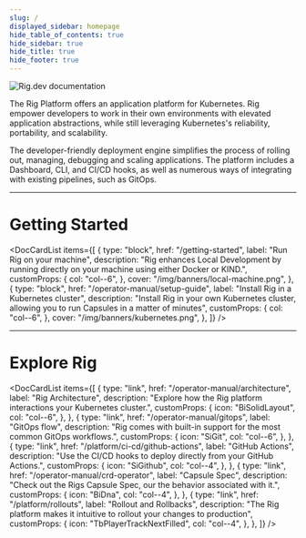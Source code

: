 ```yaml
---
slug: /
displayed_sidebar: homepage
hide_table_of_contents: true
hide_sidebar: true
hide_title: true
hide_footer: true
---
```



![Rig.dev documentation](/img/banners/docs-banner.png "Rig.dev documentation")

The Rig Platform offers an application platform for Kubernetes.
Rig empower developers to work in their own environments with elevated application abstractions,
while still leveraging Kubernetes's reliability, portability, and scalability.

The developer-friendly deployment engine simplifies the process of rolling out, managing, debugging and scaling applications.
The platform includes a Dashboard, CLI, and CI/CD hooks, as well as numerous ways of integrating with existing pipelines, such as GitOps.

<hr class="solid" />

# Getting Started

<DocCardList
  items={[
    {
      type: "block",
      href: "/getting-started",
      label: "Run Rig on your machine",
      description:
        "Rig enhances Local Development by running directly on your machine using either Docker or KIND.",
      customProps: {
        col: "col--6",
      },
      cover: "/img/banners/local-machine.png",
    },
    {
      type: "block",
      href: "/operator-manual/setup-guide",
      label: "Install Rig in a Kubernetes cluster",
      description:
        "Install Rig in your own Kubernetes cluster, allowing you to run Capsules in a matter of minutes",
      customProps: {
        col: "col--6",
      },
      cover: "/img/banners/kubernetes.png",
    },
  ]}
/>

<hr class="solid" />

# Explore Rig

<DocCardList
  items={[
    {
      type: "link",
      href: "/operator-manual/architecture",
      label: "Rig Architecture",
      description:
        "Explore how the Rig platform interactions your Kubernetes cluster.",
      customProps: {
        icon: "BiSolidLayout",
        col: "col--6",
      },
    },
    {
      type: "link",
      href: "/operator-manual/gitops",
      label: "GitOps flow",
      description:
        "Rig comes with built-in support for the most common GitOps workflows.",
      customProps: {
        icon: "SiGit",
        col: "col--6",
      },
    },
    {
      type: "link",
      href: "/platform/ci-cd/github-actions",
      label: "GitHub Actions",
      description:
        "Use the CI/CD hooks to deploy directly from your GitHub Actions.",
      customProps: {
        icon: "SiGithub",
        col: "col--4",
      },
    },
    {
      type: "link",
      href: "/operator-manual/crd-operator",
      label: "Capsule Spec",
      description:
        "Check out the Rigs Capsule Spec, our the behavior associated with it.",
      customProps: {
        icon: "BiDna",
        col: "col--4",
      },
    },
    {
      type: "link",
      href: "/platform/rollouts",
      label: "Rollout and Rollbacks",
      description:
        "The Rig platform makes it intuitive to rollout your changes to production",
      customProps: {
        icon: "TbPlayerTrackNextFilled",
        col: "col--4",
      },
    },
  ]}
/>

